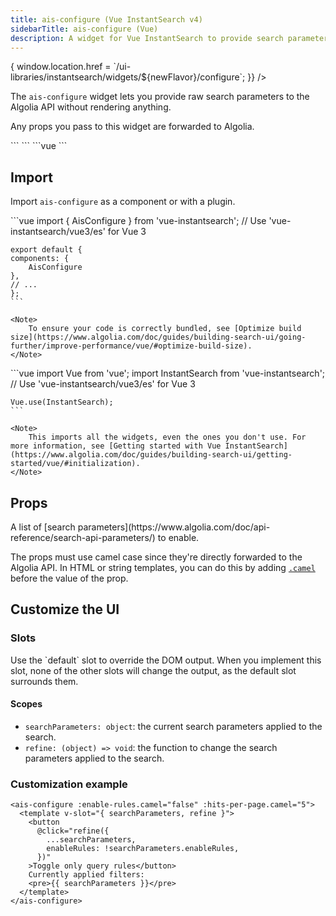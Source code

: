 ```yaml
---
title: ais-configure (Vue InstantSearch v4)
sidebarTitle: ais-configure (Vue)
description: A widget for Vue InstantSearch to provide search parameters to Algolia.
---
```



<Frame>
  <FlavorSelect flavors={'js,react,vue'} selected={'vue'} onSelect={(newFlavor) => {
    window.location.href = `/ui-libraries/instantsearch/widgets/${newFlavor}/configure`;
  }} />
</Frame>

The `ais-configure` widget lets you provide raw search parameters to the Algolia API without rendering anything.

Any props you pass to this widget are forwarded to Algolia.

<Tabs>
  <Tab title="Usage">
    ```
      <ais-configure
        // Optional parameters
        :searchParameters
      />
    ```
  </Tab>
  <Tab title="Example">
    ```vue
    <ais-configure
      :hits-per-page.camel="4"
      :distinct="true"
      :analytics="false"
      :enable-personalization.camel="true"
    />
    ```
  </Tab>
  <Tab title="Demo">
    <CardGroup cols={4}>
      <Card title="Demo" icon="eye" href="https://instantsearchjs.netlify.app/stories/vue/?selectedKind=ais-configure" horizontal="true" />
    </CardGroup>
  </Tab>
</Tabs>

## Import

Import `ais-configure` as a component or with a plugin.

<Tabs>
  <Tab title="Component">
    ```vue
    import { AisConfigure } from 'vue-instantsearch';
    // Use 'vue-instantsearch/vue3/es' for Vue 3

    export default {
    components: {
        AisConfigure
    },
    // ...
    };
    ```

    <Note>
        To ensure your code is correctly bundled, see [Optimize build size](https://www.algolia.com/doc/guides/building-search-ui/going-further/improve-performance/vue/#optimize-build-size).
    </Note>
  </Tab>
  <Tab title="Plugin">
    ```vue
    import Vue from 'vue';
    import InstantSearch from 'vue-instantsearch';
    // Use 'vue-instantsearch/vue3/es' for Vue 3

    Vue.use(InstantSearch);
    ```

    <Note>
        This imports all the widgets, even the ones you don't use. For more information, see [Getting started with Vue InstantSearch](https://www.algolia.com/doc/guides/building-search-ui/getting-started/vue/#initialization).
    </Note>
  </Tab>
</Tabs>

## Props

<ParamField path="searchParameters" type="object" required>
  A list of [search parameters](https://www.algolia.com/doc/api-reference/search-api-parameters/) to enable.

  The props must use camel case since they're directly forwarded to the Algolia API.
  In HTML or string templates, you can do this by adding [`.camel`](https://vuejs.org/v2/api/#v-bind) before the value of the prop.
</ParamField>

## Customize the UI

### Slots

<ParamField path="default">
  Use the `default` slot to override the DOM output.
  When you implement this slot, none of the other slots will change the output, as the default slot surrounds them.

  #### Scopes

  - `searchParameters: object`: the current search parameters applied to the search.
  - `refine: (object) => void`: the function to change the search parameters applied to the search.
</ParamField>

### Customization example

```vue
<ais-configure :enable-rules.camel="false" :hits-per-page.camel="5">
  <template v-slot="{ searchParameters, refine }">
    <button
      @click="refine({
        ...searchParameters,
        enableRules: !searchParameters.enableRules,
      })"
    >Toggle only query rules</button>
    Currently applied filters:
    <pre>{{ searchParameters }}</pre>
  </template>
</ais-configure>

```